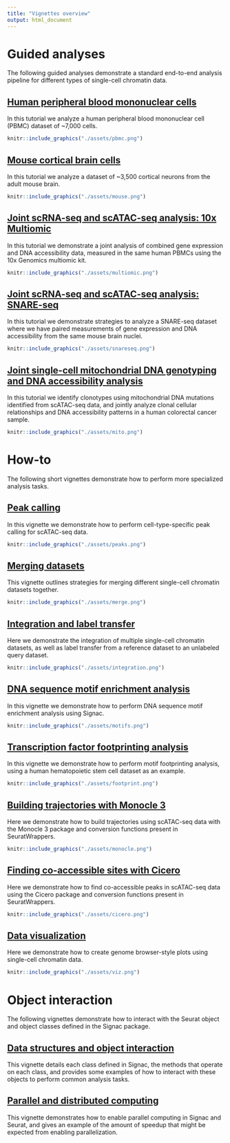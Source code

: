 ```yaml
---
title: "Vignettes overview"
output: html_document
---
```


# Guided analyses

The following guided analyses demonstrate a standard end-to-end analysis 
pipeline for different types of single-cell chromatin data.

## [Human peripheral blood mononuclear cells](pbmc_vignette.html)

In this tutorial we analyze a human peripheral blood mononuclear cell (PBMC)
dataset of ~7,000 cells.

```r
knitr::include_graphics("./assets/pbmc.png")
```

## [Mouse cortical brain cells](mouse_brain_vignette.html)

In this tutorial we analyze a dataset of ~3,500 cortical neurons from the adult mouse
brain.

```r
knitr::include_graphics("./assets/mouse.png")
```

## [Joint scRNA-seq and scATAC-seq analysis: 10x Multiomic](pbmc_multiomic.html)

In this tutorial we demonstrate a joint analysis of combined gene expression and
DNA accessibility data, measured in the same human PBMCs using the 10x Genomics
multiomic kit.

```r
knitr::include_graphics("./assets/multiomic.png")
```


## [Joint scRNA-seq and scATAC-seq analysis: SNARE-seq](snareseq.html)

In this tutorial we demonstrate strategies to analyze a SNARE-seq dataset where
we have paired measurements of gene expression and DNA accessibility from the 
same mouse brain nuclei.

```r
knitr::include_graphics("./assets/snareseq.png")
```

## [Joint single-cell mitochondrial DNA genotyping and DNA accessibility analysis](mito.html)

In this tutorial we identify clonotypes using mitochondrial DNA mutations identified
from scATAC-seq data, and jointly analyze clonal cellular relationships and DNA
accessibility patterns in a human colorectal cancer sample.

```r
knitr::include_graphics("./assets/mito.png")
```

# How-to

The following short vignettes demonstrate how to perform more specialized 
analysis tasks.

## [Peak calling](peak_calling.html)

In this vignette we demonstrate how to perform cell-type-specific peak
calling for scATAC-seq data.

```r
knitr::include_graphics("./assets/peaks.png")
```

## [Merging datasets](merging.html)

This vignette outlines strategies for merging different single-cell chromatin
datasets together.

```r
knitr::include_graphics("./assets/merge.png")
```

## [Integration and label transfer](integrate_atac.html)

Here we demonstrate the integration of multiple single-cell chromatin datasets,
as well as label transfer from a reference dataset to an unlabeled query dataset.

```r
knitr::include_graphics("./assets/integration.png")
```

## [DNA sequence motif enrichment analysis](motif_vignette.html)

In this vignette we demonstrate how to perform DNA sequence motif enrichment
analysis using Signac.

```r
knitr::include_graphics("./assets/motifs.png")
```

## [Transcription factor footprinting analysis](footprint.html)

In this vignette we demonstrate how to perform motif footprinting analysis,
using a human hematopoietic stem cell dataset as an example.

```r
knitr::include_graphics("./assets/footprint.png")
```

## [Building trajectories with Monocle 3](monocle.html)

Here we demonstrate how to build trajectories using scATAC-seq data with the 
Monocle 3 package and conversion functions present in SeuratWrappers.

```r
knitr::include_graphics("./assets/monocle.png")
```

## [Finding co-accessible sites with Cicero](cicero.html)

Here we demonstrate how to find co-accessible peaks in scATAC-seq data using the
Cicero package and conversion functions present in SeuratWrappers.

```r
knitr::include_graphics("./assets/cicero.png")
```

## [Data visualization](visualization.html)

Here we demonstrate how to create genome browser-style plots using single-cell
chromatin data.

```r
knitr::include_graphics("./assets/viz.png")
```

# Object interaction

The following vignettes demonstrate how to interact with the Seurat object and 
object classes defined in the Signac package.

## [Data structures and object interaction](data_structures.html)

This vignette details each class defined in Signac, the methods that operate on
each class, and provides some examples of how to interact with these objects to
perform common analysis tasks.

## [Parallel and distributed computing](future.html)

This vignette demonstrates how to enable parallel computing in Signac and Seurat,
and gives an example of the amount of speedup that might be expected from 
enabling parallelization. 

